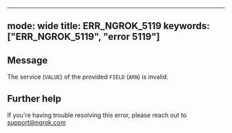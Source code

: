 
---
mode: wide
title: ERR_NGROK_5119
keywords: ["ERR_NGROK_5119", "error 5119"]
---

## Message
The service (`VALUE`) of the provided `FIELD` (`ARN`) is invalid.




## Further help
If you're having trouble resolving this error, please reach out to [support@ngrok.com](mailto:support@ngrok.com?subject=Help%20with%20ERR_NGROK_5119)

